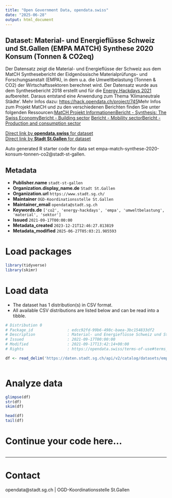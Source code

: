 ```yaml
---
title: "Open Government Data, opendata.swiss"
date: "2025-06-28"
output: html_document
---
```


## Dataset: Material- und Energieflüsse Schweiz und St.Gallen (EMPA MATCH) Synthese 2020 Konsum (Tonnen & CO2eq)

Der Datensatz zeigt die Material- und Energieflüsse der Schweiz aus dem MatCH Synthesebericht der Eidgenössische Materialprüfungs- und Forschungsanstalt (EMPA), in dem u.a. die Umweltbelastung (Tonnen & CO2) der Wirtschaftssektoren berechnet wird. Der Datensatz wurde aus dem Synthesebericht 2018 erstellt und für die [Energy Hackdays 2021](https://energydatahackdays.ch/#c2391_self) aufbereitet. Daraus entstand eine Anwendung zum Thema 'Klimaneutrale Städte'. Mehr Infos dazu: [https://hack.opendata.ch/project/745](https://energydatahackdays.ch/#c2391_self)Mehr Infos zum Projekt MatCH und zu den verschiedenen Berichten finden Sie unter folgenden Ressourcen:[MatCH Projekt Informationen](https://www.empa.ch/web/s506/care-project-match)[Bericht - Synthesis: The Swiss Economy](https://www.empa.ch/documents/56122/728861/MatCH_Synthese_Bericht/22c48930-bc8e-4ebc-b899-6e189be39667)[Bericht - Building sector](https://www.empa.ch/documents/56122/728861/MatCH_Bericht_Bau_v8_161017.pdf/3a733b91-ab69-43cd-ad81-2b6817716eff) [Bericht - Mobility sector](https://www.empa.ch/documents/56122/728861/MatCH_Mobilitaet_Bericht_170913.pdf/96d1cb72-fdf1-4f0a-af24-214d5e0a452a)[Bericht - Production and consumption sector](https://www.empa.ch/documents/56122/728861/MatCH_ProduktionKonsum_Bericht_181024.pdf/ef576a3a-fcfa-4f58-9b21-1f05ff82efbd)

[Direct link by **opendata.swiss** for dataset](https://opendata.swiss/de/dataset/material-und-energieflusse-schweiz-und-st-gallen-empa-match-synthese-2020-konsum-tonnen-co2eq)<br>
[Direct link by **Stadt St.Gallen** for dataset](https://daten.stadt.sg.ch/explore/dataset/empa-match-synthese-2020-konsum-tonnen-co2/)

Auto generated R starter code for data set empa-match-synthese-2020-konsum-tonnen-co2@stadt-st-gallen.

## Metadata

- **Publisher.name** `stadt-st-gallen`
- **Organization.display_name.de** `Stadt St.Gallen`
- **Organization.url** `https://www.stadt.sg.ch/`
- **Maintainer** `OGD-Koordinationsstelle St.Gallen`
- **Maintainer_email** `opendata@stadt.sg.ch`
- **Keywords.de** `['co2', 'energy-hackdays', 'empa', 'umweltbelastung', 'material', 'sektor']`
- **Issued** `2021-09-17T00:00:00`
- **Metadata_created** `2023-12-21T12:46:27.813819`
- **Metadata_modified** `2025-06-27T05:03:21.985593`


# Load packages

```r

library(tidyverse)
library(skimr)

```

# Load data

-   The dataset has 1 distribution(s) in CSV format.
-   All available CSV distributions are listed below and can be read into a tibble.

```r

# Distribution 0
# Package_id               : edcc92fd-99b6-498c-baea-3bc154833df2
# Description              : Material- und Energieflüsse Schweiz und St.Gallen (EMPA MATCH) Synthese 2020 Konsum (Tonnen & CO2eq) (csv)
# Issued                   : 2021-09-17T00:00:00
# Modified                 : 2021-09-17T13:42:14+00:00
# Rights                   : https://opendata.swiss/terms-of-use#terms_by

df <- read_delim('https://daten.stadt.sg.ch/api/v2/catalog/datasets/empa-match-synthese-2020-konsum-tonnen-co2/exports/csv?use_labels=true')



```

# Analyze data

```r

glimpse(df)
str(df)
skim(df)

head(df)
tail(df)

```

# Continue your code here...

```r

```

------------------------------------------------------------------------

# Contact

opendata@stadt.sg.ch | OGD-Koordinationsstelle St.Gallen
